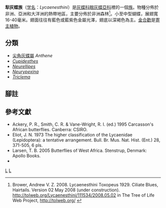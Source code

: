 {{NoteTA
|G1=Butterfly
}}
{{Automatic Taxobox
| taxon = Lycaenesthini
| authority = Toxopeus, 1929
| image = VB 025 Common Ciliate Blue.jpg
| image_width = 250px
| image_caption = [[尖角灰蝶|尖角灰蝶]]<br />
''Anthene emolus''
| regnum = [[動物界|動物界]] Animalia
| phylum = [[節肢動物門|節肢動物門]] Arthropoda
| classis = [[昆蟲綱|昆蟲綱]] Insecta
| ordo = [[鳞翅目|鳞翅目]] Lepidoptera
| unranked_familia = [[錘角亞目|錘角亞目]] Rhopalocera
| superfamilia = [[鳳蝶總科|鳳蝶總科]] Papilionoidea
| familia = [[灰蝶科|灰蝶科]] Lycaenidae
| subfamilia = [[眼灰蝶亞科|眼灰蝶亞科]] Polyommatinae
| tribus = '''犁灰蝶族 '''''''
| tribus_authority = Toxopeus, 1929
| subdivision_ranks = 屬
| subdivision = 共5個屬，詳閱正文。
}}

'''犁灰蝶族'''（[[学名|学名]]：''Lycaenesthini''）是[[灰蝶科|灰蝶科]][[眼灰蝶亞科|眼灰蝶亞科]]裡的一個[[族_(生物)|族]]。物種分佈於非洲、亞洲和大洋洲的熱帶地區，主要分佈於非洲森林<ref>Brower, Andrew V. Z. 2008. Lycaenesthini Toxopeus 1929. Ciliate Blues, Hairtails. Version 02 May 2008 (under construction). http://tolweb.org/Lycaenesthini/111534/2008.05.02 {{Wayback|url=http://tolweb.org/Lycaenesthini/111534/2008.05.02 |date=20191201003808 }} in The Tree of Life Web Project, http://tolweb.org/ {{Wayback|url=http://tolweb.org/ |date=20110515100516 }} {{en}}</ref>。小至中型蝴蝶，展翅寬16-40毫米。翅面往往有藍色或藍紫色金屬光澤，翅底以深褐色為主。[[金合歡|金合歡]]是[[寄主植物|寄主植物]]。

== 分類 ==
* [[尖角灰蝶屬|尖角灰蝶屬]] ''Anthene''
* ''[[Cupidesthes|Cupidesthes]]''
* ''[[Neurellipes|Neurellipes]]''
* ''[[Neurypexina|Neurypexina]]''
* ''[[Triclema|Triclema]]''

== 腳註 ==
{{reflist}}

== 參考文獻 ==
{{Commons category|Lycaenesthini}}
* Ackery, P. R., Smith, C. R. & Vane-Wright, R. I. (ed.) 1995 Carcasson's African butterflies. Canberra: CSIRO.
* Eliot, J. N. 1973 The higher classification of the Lycaenidae (Lepidoptera): a tentative arrangement. Bull. Br. Mus. Nat. Hist. (Ent.) 28, 371-505, 6 pls.
* Larsen, T. B. 2005 Butterflies of West Africa. Stenstrup, Denmark: Apollo Books.
* {{Cite book | author = 寿建新 周尧 李宇飞 | title = 世界蝴蝶分類名錄 | location = 中國 | publisher = 陝西科學技術出版社 | date = 2006-04-01 | ISBN = 9787536936768 | language= zh-hans }}

{{眼灰蝶亞科}}
{{Taxonbar}}
[[Category:眼灰蝶亞科|L]]
[[Category:_1829年描述的分类群|L]]